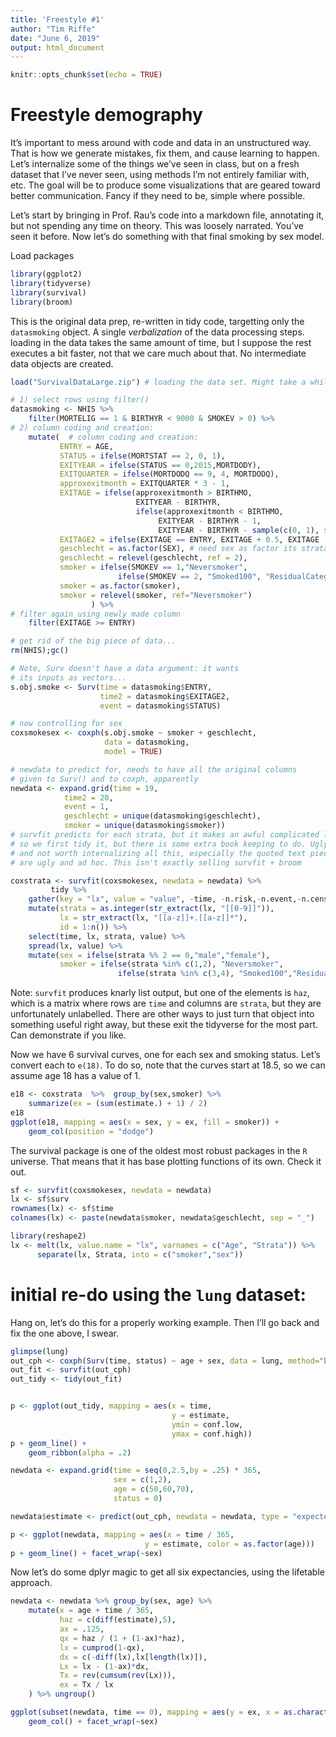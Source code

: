 ```yaml
---
title: 'Freestyle #1'
author: "Tim Riffe"
date: "June 6, 2019"
output: html_document
---
```


```r
knitr::opts_chunk$set(echo = TRUE)
```

# Freestyle demography

It's important to mess around with code and data in an unstructured way. That is how we generate mistakes, fix them, and cause learning to happen. Let's internalize some of the things we've seen in class, but on a fresh dataset that I've never seen, using methods I'm not entirely familiar with, etc. The goal will be to produce some visualizations that are geared toward better communication. Fancy if they need to be, simple where possible. 

Let's start by bringing in Prof. Rau's code into a markdown file, annotating it, but not spending any time on theory. This was loosely narrated. You've seen it before. Now let's do something with that final smoking by sex model.

Load packages
```r
library(ggplot2)
library(tidyverse)
library(survival)
library(broom)
```

This is the original data prep, re-written in tidy code, targetting only the `datasmoking` object. A single *verbalization* of the data processing steps. loading in the data takes the same amount of time, but I suppose the rest executes a bit faster, not that we care much about that. No intermediate data objects are created.
```r
load("SurvivalDataLarge.zip") # loading the data set. Might take a while...

# 1) select rows using filter()
datasmoking <- NHIS %>% 
	filter(MORTELIG == 1 & BIRTHYR < 9000 & SMOKEV > 0) %>%
# 2) column coding and creation:
	mutate(  # column coding and creation:
           ENTRY = AGE,
		   STATUS = ifelse(MORTSTAT == 2, 0, 1),
		   EXITYEAR = ifelse(STATUS == 0,2015,MORTDODY),
		   EXITQUARTER = ifelse(MORTDODQ == 9, 4, MORTDODQ),
		   approxexitmonth = EXITQUARTER * 3 - 1,
		   EXITAGE = ifelse(approxexitmonth > BIRTHMO,
				  			EXITYEAR - BIRTHYR,
				  			ifelse(approxexitmonth < BIRTHMO,
				  				 EXITYEAR - BIRTHYR - 1,
				  				 EXITYEAR - BIRTHYR - sample(c(0, 1), size = 1))),
		   EXITAGE2 = ifelse(EXITAGE == ENTRY, EXITAGE + 0.5, EXITAGE  ),
		   geschlecht = as.factor(SEX), # need sex as factor its strata
		   geschlecht = relevel(geschlecht, ref = 2),
		   smoker = ifelse(SMOKEV == 1,"Neversmoker",
		   				ifelse(SMOKEV == 2, "Smoked100", "ResidualCategory")),
		   smoker = as.factor(smoker),
		   smoker = relevel(smoker, ref="Neversmoker")
				  ) %>%
# filter again using newly made column
	filter(EXITAGE >= ENTRY)

# get rid of the big piece of data...
rm(NHIS);gc()

# Note, Surv doesn't have a data argument: it wants
# its inputs as vectors...
s.obj.smoke <- Surv(time = datasmoking$ENTRY, 
					time2 = datasmoking$EXITAGE2, 
					event = datasmoking$STATUS)

# now controlling for sex
coxsmokesex <- coxph(s.obj.smoke ~ smoker + geschlecht, 
					 data = datasmoking,
					 model = TRUE)

# newdata to predict for, needs to have all the original columns
# given to Surv() and to coxph, apparently
newdata <- expand.grid(time = 19,
			time2 = 20,
			event = 1,
			geschlecht = unique(datasmoking$geschlecht),
			smoker = unique(datasmoking$smoker)) 
# survfit predicts for each strata, but it makes an awful complicated list,
# so we first tidy it, but there is some extra book keeping to do. Ugly ugly code
# and not worth internalizing all this, especially the quoted text pieces, which
# are ugly and ad hoc. This isn't exactly selling survfit + broom

coxstrata <- survfit(coxsmokesex, newdata = newdata) %>%
	     tidy %>% 
	gather(key = "lx", value = "value", -time, -n.risk,-n.event,-n.censor) %>% 
	mutate(strata = as.integer(str_extract(lx, "[[0-9]]")),
		   lx = str_extract(lx, "[[a-z]]+.[[a-z]]*"),
		   id = 1:n()) %>%
	select(time, lx, strata, value) %>%
	spread(lx, value) %>%
	mutate(sex = ifelse(strata %% 2 == 0,"male","female"),
		   smoker = ifelse(strata %in% c(1,2), "Neversmoker",
		   				ifelse(strata %in% c(3,4), "Smoked100","Residual")))

```
Note: `survfit` produces knarly list output, but one of the elements is `haz`, which is a matrix where rows are `time` and columns are `strata`, but they are unfortunately unlabelled. There are other ways to just turn that object into something useful right away, but these exit the tidyverse for the most part. Can demonstrate if you like.



Now we have 6 survival curves, one for each sex and smoking status. Let's convert each to `e(18)`. To do so, note that the curves start at 18.5, so we can assume age 18 has a value of 1.
```r
e18 <- coxstrata  %>%  group_by(sex,smoker) %>% 
	summarize(ex = (sum(estimate.) + 1) / 2)
e18
ggplot(e18, mapping = aes(x = sex, y = ex, fill = smoker)) +
	geom_col(position = "dodge") 
```

The survival package is one of the oldest most robust packages in the `R` universe. That means that it has base plotting functions of its own. Check it out.
```r
sf <- survfit(coxsmokesex, newdata = newdata)
lx <- sf$surv
rownames(lx) <- sf$time
colnames(lx) <- paste(newdata$smoker, newdata$geschlecht, sep = "_")

library(reshape2)
lx <- melt(lx, value.name = "lx", varnames = c("Age", "Strata")) %>% 
      separate(lx, Strata, into = c("smoker","sex"))

```

# initial re-do using the `lung` dataset:
Hang on, let's do this for a properly working example. Then I'll go back and fix the one above, I swear.
```r
glimpse(lung)
out_cph <- coxph(Surv(time, status) ~ age + sex, data = lung, method="breslow", model=TRUE)
out_fit <- survfit(out_cph)
out_tidy <- tidy(out_fit)


p <- ggplot(out_tidy, mapping = aes(x = time, 
									y = estimate, 
									ymin = conf.low, 
									ymax = conf.high))
p + geom_line() + 
	geom_ribbon(alpha = .2)

newdata <- expand.grid(time = seq(0,2.5,by = .25) * 365,
					   sex = c(1,2),
					   age = c(50,60,70),
					   status = 0)

newdata$estimate <- predict(out_cph, newdata = newdata, type = "expected")

p <- ggplot(newdata, mapping = aes(x = time / 365,
							  y = estimate, color = as.factor(age)))
p + geom_line() + facet_wrap(~sex)
```

Now let's do some dplyr magic to get all six expectancies, using the lifetable approach.

```r
newdata <- newdata %>% group_by(sex, age) %>%
	mutate(x = age + time / 365,
		   haz = c(diff(estimate),5),
		   ax = .125,
		   qx = haz / (1 + (1-ax)*haz),
		   lx = cumprod(1-qx),
		   dx = c(-diff(lx),lx[length(lx)]),
		   Lx = lx - (1-ax)*dx,
		   Tx = rev(cumsum(rev(Lx))),
		   ex = Tx / lx
	) %>% ungroup()

ggplot(subset(newdata, time == 0), mapping = aes(y = ex, x = as.character(age))) +
	geom_col() + facet_wrap(~sex)


```